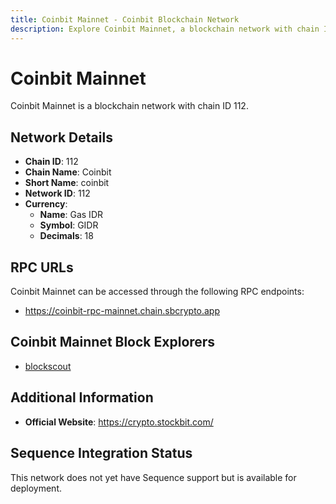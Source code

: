 ```yaml
--- 
title: Coinbit Mainnet - Coinbit Blockchain Network
description: Explore Coinbit Mainnet, a blockchain network with chain ID 112. Learn about its native currency, Gas IDR, and how to interact with the network.
---
```


# Coinbit Mainnet

Coinbit Mainnet is a blockchain network with chain ID 112.

## Network Details

- **Chain ID**: 112
- **Chain Name**: Coinbit
- **Short Name**: coinbit
- **Network ID**: 112
- **Currency**: 
  - **Name**: Gas IDR
  - **Symbol**: GIDR
  - **Decimals**: 18

## RPC URLs

Coinbit Mainnet can be accessed through the following RPC endpoints:

- https://coinbit-rpc-mainnet.chain.sbcrypto.app

## Coinbit Mainnet Block Explorers

- [blockscout](https://coinbit-explorer.chain.sbcrypto.app)

## Additional Information

- **Official Website**: https://crypto.stockbit.com/

## Sequence Integration Status

This network does not yet have Sequence support but is available for deployment.
